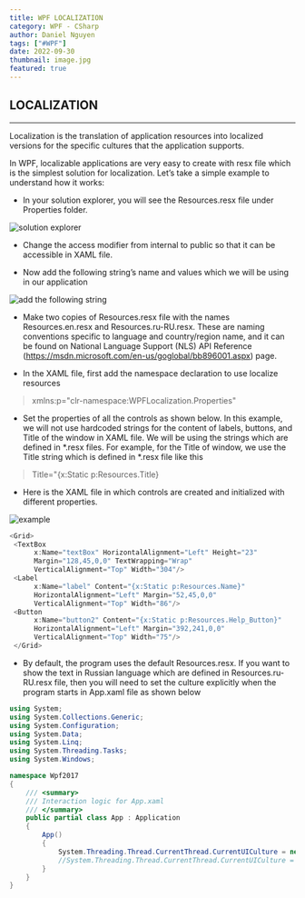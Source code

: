 ```yaml
---
title: WPF LOCALIZATION
category: WPF - CSharp
author: Daniel Nguyen
tags: ["#WPF"]
date: 2022-09-30
thumbnail: image.jpg
featured: true
---
```


## LOCALIZATION
---

Localization is the translation of application resources into localized versions for the specific 
cultures that the application supports.

In WPF, localizable applications are very easy to create with resx file which is the simplest 
solution for localization. Let’s take a simple example to understand how it works:

- In your solution explorer, you will see the Resources.resx file under Properties 
folder.

![solution explorer](./1.png 'solution explorer')

- Change the access modifier from internal to public so that it can be accessible in 
XAML file.

- Now add the following string’s name and values which we will be using in our 
application

![add the following string](./2.png 'add the following string')

- Make two copies of Resources.resx file with the names Resources.en.resx and 
Resources.ru-RU.resx. These are naming conventions specific to language and 
country/region name, and it can be found on National Language Support (NLS) API 
Reference (https://msdn.microsoft.com/en-us/goglobal/bb896001.aspx) page.

- In the XAML file, first add the namespace declaration to use localize resources
> xmlns:p="clr-namespace:WPFLocalization.Properties"

- Set the properties of all the controls as shown below. In this example, we will not 
use hardcoded strings for the content of labels, buttons, and Title of the window in 
XAML file. We will be using the strings which are defined in *.resx files. For 
example, for the Title of window, we use the Title string which is defined in *.resx 
file like this 
> Title="{x:Static p:Resources.Title}

- Here is the XAML file in which controls are created and initialized with different 
properties.

![example](./4.png 'example')

```c#
<Grid>
 <TextBox 
      x:Name="textBox" HorizontalAlignment="Left" Height="23" 
      Margin="128,45,0,0" TextWrapping="Wrap" 
      VerticalAlignment="Top" Width="304"/>
 <Label 
      x:Name="label" Content="{x:Static p:Resources.Name}" 
      HorizontalAlignment="Left" Margin="52,45,0,0" 
      VerticalAlignment="Top" Width="86"/>
 <Button 
      x:Name="button2" Content="{x:Static p:Resources.Help_Button}" 
      HorizontalAlignment="Left" Margin="392,241,0,0" 
      VerticalAlignment="Top" Width="75"/>
 </Grid>
```

- By default, the program uses the default Resources.resx. If you want to show the 
text in Russian language which are defined in Resources.ru-RU.resx file, then you 
will need to set the culture explicitly when the program starts in App.xaml file as 
shown below

```c#
using System;
using System.Collections.Generic;
using System.Configuration;
using System.Data;
using System.Linq;
using System.Threading.Tasks;
using System.Windows;

namespace Wpf2017
{
    /// <summary>
    /// Interaction logic for App.xaml
    /// </summary>
    public partial class App : Application
    {
        App()
        {
            System.Threading.Thread.CurrentThread.CurrentUICulture = new System.Globalization.CultureInfo("ru-RU");
            //System.Threading.Thread.CurrentThread.CurrentUICulture = new System.Globalization.CultureInfo("en");
        }
    }
}
```